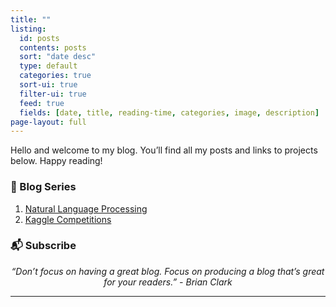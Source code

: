 ```yaml
---
title: ""
listing:
  id: posts
  contents: posts
  sort: "date desc"
  type: default
  categories: true
  sort-ui: true
  filter-ui: true
  feed: true
  fields: [date, title, reading-time, categories, image, description]
page-layout: full
---
```


Hello and welcome to my blog. You’ll find all my posts and links to projects below. Happy reading!

### 📮 Blog Series
1. [Natural Language Processing](nlp_series.qmd)
2. [Kaggle Competitions](kaggle.qmd)

### 📬 Subscribe

<script async data-uid="3fde05a488" src="https://sagar-thacker.ck.page/3fde05a488/index.js"></script>

<p style="text-align:center"><i>“Don’t focus on having a great blog. Focus on producing a blog that’s great for your readers.” - Brian Clark</i></p>
<hr/>

::: {#posts}
:::


